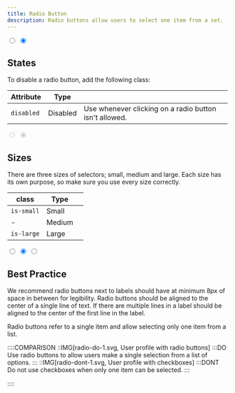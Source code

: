 ```yaml
---
title: Radio Button
description: Radio buttons allow users to select one item from a set.
---
```


<Preview center>
  <input type="radio" name="radio-1" />
  <input type="radio" name="radio-1" checked />
</Preview>

## States

To disable a radio button, add the following class:

| Attribute  | Type     |                                                        |
| ---------- | -------- | ------------------------------------------------------ |
| `disabled` | Disabled | Use whenever clicking on a radio button isn't allowed. |

<Preview center>
  <input type="radio" name="radio-2" disabled />
  <input type="radio" name="radio-2" checked="true" disabled />
</Preview>

## Sizes

There are three sizes of selectors; small, medium and large. Each size has its own purpose, so make sure you use every size correctly.

| class      | Type   |     |
| ---------- | ------ | --- |
| `is-small` | Small  |     |
| -          | Medium |     |
| `is-large` | Large  |     |

<Preview center>
  <div class="u-flex u-gap-16 u-main-center u-cross-center">
    <input type="radio" class="is-small" name="size" />
    <input type="radio" name="size" checked />
    <input type="radio" class="is-large" name="size" />
  </div>
</Preview>

## Best Practice

We recommend radio buttons next to labels should have at minimum 8px of space in between for legibility. Radio buttons should be aligned to the center of a single line of text. If there are multiple lines in a label should be aligned to the center of the first line in the label.

Radio buttons refer to a single item and allow selecting only one item from a list.

::::COMPARISON
::IMG[radio-do-1.svg, User profile with radio buttons]
:::DO
Use radio buttons to allow users make a single selection from a list of options.
:::
::IMG[radio-dont-1.svg, User profile with checkboxes]
:::DONT
Do not use checkboxes when only one item can be selected.
:::

::::
